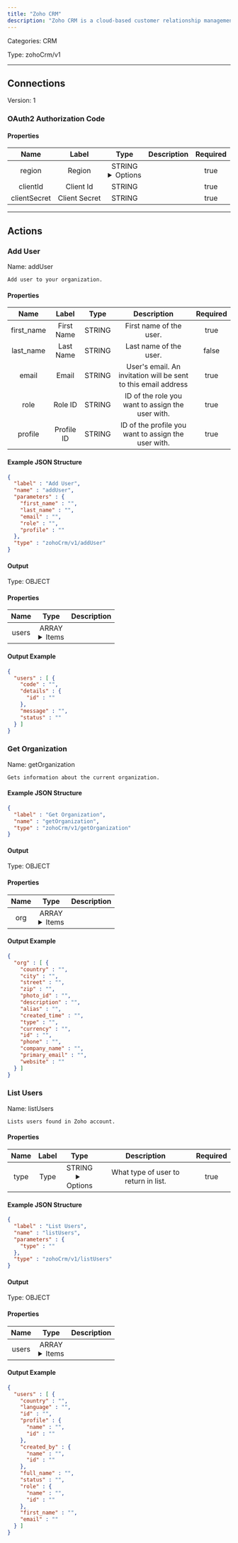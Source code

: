```yaml
---
title: "Zoho CRM"
description: "Zoho CRM is a cloud-based customer relationship management platform that integrates sales, marketing, and customer support activities to streamline business processes and enhance team."
---
```



Categories: CRM


Type: zohoCrm/v1

<hr />




## Connections

Version: 1


### OAuth2 Authorization Code

#### Properties

|      Name       |      Label     |     Type     |     Description     | Required |
|:---------------:|:--------------:|:------------:|:-------------------:|:--------:|
| region | Region | STRING <details> <summary> Options </summary> <span>zoho.eu</span>, <span>zoho.com</span>, <span>zoho.com.au</span>, <span>zoho.jp</span>, <span>zoho.in</span>, <span>zohocloud.ca</span> </details> |  | true |
| clientId | Client Id | STRING |  | true |
| clientSecret | Client Secret | STRING |  | true |





<hr />


## Actions


### Add User
Name: addUser

`Add user to your organization.`

#### Properties

|      Name       |      Label     |     Type     |     Description     | Required |
|:---------------:|:--------------:|:------------:|:-------------------:|:--------:|
| first_name | First Name | STRING | First name of the user. | true |
| last_name | Last Name | STRING | Last name of the user. | false |
| email | Email | STRING | User's email. An invitation will be sent to this email address | true |
| role | Role ID | STRING | ID of the role you want to assign the user with. | true |
| profile | Profile ID | STRING | ID of the profile you want to assign the user with. | true |

#### Example JSON Structure
```json
{
  "label" : "Add User",
  "name" : "addUser",
  "parameters" : {
    "first_name" : "",
    "last_name" : "",
    "email" : "",
    "role" : "",
    "profile" : ""
  },
  "type" : "zohoCrm/v1/addUser"
}
```

#### Output



Type: OBJECT


#### Properties

|     Name     |     Type     |     Description     |
|:------------:|:------------:|:-------------------:|
| users | ARRAY <details> <summary> Items </summary> [&#123;STRING\(code), &#123;STRING\(id)&#125;\(details), STRING\(message), STRING\(status)&#125;] </details> |  |




#### Output Example
```json
{
  "users" : [ {
    "code" : "",
    "details" : {
      "id" : ""
    },
    "message" : "",
    "status" : ""
  } ]
}
```


### Get Organization
Name: getOrganization

`Gets information about the current organization.`

#### Example JSON Structure
```json
{
  "label" : "Get Organization",
  "name" : "getOrganization",
  "type" : "zohoCrm/v1/getOrganization"
}
```

#### Output



Type: OBJECT


#### Properties

|     Name     |     Type     |     Description     |
|:------------:|:------------:|:-------------------:|
| org | ARRAY <details> <summary> Items </summary> [&#123;STRING\(country), STRING\(city), STRING\(street), STRING\(zip), STRING\(photo_id), STRING\(description), STRING\(alias), STRING\(created_time), STRING\(type), STRING\(currency), STRING\(id), STRING\(phone), STRING\(company_name), STRING\(primary_email), STRING\(website)&#125;] </details> |  |




#### Output Example
```json
{
  "org" : [ {
    "country" : "",
    "city" : "",
    "street" : "",
    "zip" : "",
    "photo_id" : "",
    "description" : "",
    "alias" : "",
    "created_time" : "",
    "type" : "",
    "currency" : "",
    "id" : "",
    "phone" : "",
    "company_name" : "",
    "primary_email" : "",
    "website" : ""
  } ]
}
```


### List Users
Name: listUsers

`Lists users found in Zoho account.`

#### Properties

|      Name       |      Label     |     Type     |     Description     | Required |
|:---------------:|:--------------:|:------------:|:-------------------:|:--------:|
| type | Type | STRING <details> <summary> Options </summary> <span title="All users (both active and inactive).">AllUsers</span>, <span title="Only active users.">ActiveUsers</span>, <span title="Users who have been deactivated.">DeactiveUsers</span>, <span title="Users who have confirmed their accounts.">ConfirmedUsers</span>, <span title="Users who have not confirmed their accounts.">NotConfirmedUsers</span>, <span title="Users who have been deleted.">DeletedUsers</span>, <span title="Users who are both active and confirmed.">ActiveConfirmedUsers</span>, <span title="Retrieves users with Administrator privileges.">AdminUsers</span>, <span title="Retrieves active and confirmed administrators.">ActiveConfirmedAdmins</span>, <span title="Currently logged-in CRM user.">CurrentUser</span> </details> | What type of user to return in list. | true |

#### Example JSON Structure
```json
{
  "label" : "List Users",
  "name" : "listUsers",
  "parameters" : {
    "type" : ""
  },
  "type" : "zohoCrm/v1/listUsers"
}
```

#### Output



Type: OBJECT


#### Properties

|     Name     |     Type     |     Description     |
|:------------:|:------------:|:-------------------:|
| users | ARRAY <details> <summary> Items </summary> [&#123;STRING\(country), STRING\(language), STRING\(id), &#123;STRING\(name), STRING\(id)&#125;\(profile), &#123;STRING\(name), STRING\(id)&#125;\(created_by), STRING\(full_name), STRING\(status), &#123;STRING\(name), STRING\(id)&#125;\(role), STRING\(first_name), STRING\(email)&#125;] </details> |  |




#### Output Example
```json
{
  "users" : [ {
    "country" : "",
    "language" : "",
    "id" : "",
    "profile" : {
      "name" : "",
      "id" : ""
    },
    "created_by" : {
      "name" : "",
      "id" : ""
    },
    "full_name" : "",
    "status" : "",
    "role" : {
      "name" : "",
      "id" : ""
    },
    "first_name" : "",
    "email" : ""
  } ]
}
```




